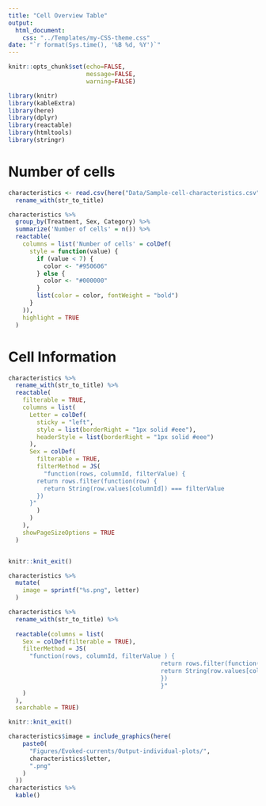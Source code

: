 ```yaml
---
title: "Cell Overview Table"
output:
  html_document:
    css: "../Templates/my-CSS-theme.css"
date: "`r format(Sys.time(), '%B %d, %Y')`"
---
```


```r
knitr::opts_chunk$set(echo=FALSE,
                      message=FALSE,
                      warning=FALSE)

```

```r
library(knitr)
library(kableExtra)
library(here)
library(dplyr)
library(reactable)
library(htmltools)
library(stringr)
```

# Number of cells

```r
characteristics <- read.csv(here("Data/Sample-cell-characteristics.csv"), header=T) %>% 
  rename_with(str_to_title)

```

```r
characteristics %>%
  group_by(Treatment, Sex, Category) %>%
  summarize('Number of cells' = n()) %>%
  reactable(
    columns = list('Number of cells' = colDef(
      style = function(value) {
        if (value < 7) {
          color <- "#950606"
        } else {
          color <- "#000000"
        }
        list(color = color, fontWeight = "bold")
      }
    )),
    highlight = TRUE
  )
```


# Cell Information

```r
characteristics %>%
  rename_with(str_to_title) %>%
  reactable(
    filterable = TRUE,
    columns = list(
      Letter = colDef(
        sticky = "left",
        style = list(borderRight = "1px solid #eee"),
        headerStyle = list(borderRight = "1px solid #eee")
      ),
      Sex = colDef(
        filterable = TRUE,
        filterMethod = JS(
          "function(rows, columnId, filterValue) {
        return rows.filter(function(row) {
          return String(row.values[columnId]) === filterValue
        })
      }"
        )
      )
    ),
    showPageSizeOptions = TRUE
  )


knitr::knit_exit()
```

```r
characteristics %>% 
  mutate(
    image = sprintf("%s.png", letter)
  )
```



```r
characteristics %>%
  rename_with(str_to_title) %>%
  
  reactable(columns = list(
    Sex = colDef(filterable = TRUE),
    filterMethod = JS(
      "function(rows, columnId, filterValue ) {
                                           return rows.filter(function(row) {
                                           return String(row.values[columnId]) === filterValue
                                           })
                                           }"
    )
  ),
  searchable = TRUE)
```


```r
knitr::knit_exit()
```


```r
characteristics$image = include_graphics(here(
    paste0(
      "Figures/Evoked-currents/Output-individual-plots/",
      characteristics$letter,
      ".png"
    )
  ))
characteristics %>% 
  kable()
```

